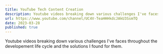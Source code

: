 ```yaml
---
title: YouTube Tech Content Creation
description: Youtube videos breaking down various challenges I've faces throughout the developement life cycle and the solutions I found for them.
url: https://www.youtube.com/channel/UC4V-TeaHHHkdcJAkU3SsmTQ
date: 2023-03-28
published: true
---
```


Youtube videos breaking down various challenges I've faces throughout the developement life cycle and the solutions I found for them.
